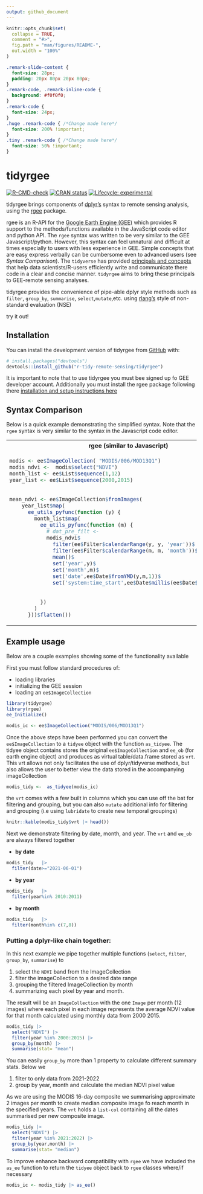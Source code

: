 ```yaml
---
output: github_document
---
```


<!-- README.md is generated from README.Rmd. Please edit that file -->

```r
knitr::opts_chunk$set(
  collapse = TRUE,
  comment = "#>",
  fig.path = "man/figures/README-",
  out.width = "100%"
)
```

```css
.remark-slide-content {
  font-size: 28px;
  padding: 20px 80px 20px 80px;
}
.remark-code, .remark-inline-code {
  background: #f0f0f0;
}
.remark-code {
  font-size: 24px;
}
.huge .remark-code { /*Change made here*/
  font-size: 200% !important;
}
.tiny .remark-code { /*Change made here*/
  font-size: 50% !important;
}
```
# tidyrgee

<!-- badges: start -->
[![R-CMD-check](https://github.com/r-tidy-remote-sensing/tidyrgee/workflows/R-CMD-check/badge.svg)](https://github.com/r-tidy-remote-sensing/tidyrgee/actions)
[![CRAN status](https://www.r-pkg.org/badges/version/tidyrgee)](https://CRAN.R-project.org/package=tidyrgee)
[![Lifecycle: experimental](https://img.shields.io/badge/lifecycle-experimental-orange.svg)](https://lifecycle.r-lib.org/articles/stages.html#experimental)
<!-- badges: end -->


tidyrgee brings components of [dplyr's](https://github.com/tidyverse/dplyr/) syntax to remote sensing analysis, using the [rgee](https://github.com/r-spatial/rgee) package. 

rgee is an R-API for the [Google Earth Engine (GEE)](https://earthengine.google.com/) which provides R support to the methods/functions available in the JavaScript code editor and python API. The `rgee` syntax was written to be very similar to the GEE Javascript/python. However, this syntax can feel unnatural and difficult at times especially to users with less experience in GEE. Simple concepts that are easy express verbally can be cumbersome even to advanced users (see *Syntax Comparison*). The `tidyverse` has provided [principals and concepts](https://tidyr.tidyverse.org/articles/tidy-data.html) that help data scientists/R-users efficiently write and communicate there code in a clear and concise manner. `tidyrgee` aims to bring these principals to GEE-remote sensing analyses.

tidyrgee provides the convenience of pipe-able dplyr style methods such as `filter`, `group_by`, `summarise`, `select`,`mutate`,etc. using [rlang's](https://github.com/r-lib/rlang) style of non-standard evaluation (NSE)

try it out!

## Installation

You can install the development version of tidyrgee from [GitHub](https://github.com/) with:

``` r
# install.packages("devtools")
devtools::install_github("r-tidy-remote-sensing/tidyrgee")
```
It is important to note that to use tidyrgee you must bee signed up fo GEE developer account. Additionally you must install the rgee package following there [installation and setup instructions here](https://github.com/r-spatial/rgee)

## Syntax Comparison
Below is a quick example demonstrating the simplified syntax. Note that the `rgee` syntax is very similar to the syntax in the Javascript code editor.

<table class='table' width="100%">
<tr> 
<th>rgee (similar to Javascript)</th>
<th>tidyrgee</th> <tr>
<tr>
<td>
```r

modis <- ee$ImageCollection( "MODIS/006/MOD13Q1")
modis_ndvi <-  modis$select("NDVI")
month_list <- ee$List$sequence(1,12)
year_list <- ee$List$sequence(2000,2015)
  
  
mean_ndvi <- ee$ImageCollection$fromImages(
    year_list$map(
      ee_utils_pyfunc(function (y) {
        month_list$map(
          ee_utils_pyfunc(function (m) {
            # dat_pre_filt <- 
            modis_ndvi$
              filter(ee$Filter$calendarRange(y, y, 'year'))$
              filter(ee$Filter$calendarRange(m, m, 'month'))$
              mean()$
              set('year',y)$
              set('month',m)$
              set('date',ee$Date$fromYMD(y,m,1))$
              set('system:time_start',ee$Date$millis(ee$Date$fromYMD(y,m,1)))
              
            
          })
        )
      }))$flatten())
```
</td>
<td>
```r
modis <- ee$ImageCollection( "MODIS/006/MOD13Q1")
modis_tidy <-  as_tidyee(modis) 

mean_ndvi <-  modis_tidy |> 
  select("NDVI") |> 
  filter(year %in% 2000:2015) |> 
  group_by(year, month) |> 
  summarise(stat= "mean")
```
</td>
<tr>
</table>

## Example usage
Below are a couple examples showing some of the functionality available 


First you must follow standard procedures of:

- loading libraries
- initializing the GEE session
- loading an `ee$ImageCollection`

```r
library(tidyrgee)
library(rgee)
ee_Initialize()

modis_ic <- ee$ImageCollection("MODIS/006/MOD13Q1")
```

Once the above steps have been performed you can convert the `ee$ImageCollection` to a `tidyee` object with the function `as_tidyee`.  The tidyee object contains stores the original `ee$ImageCollection` and `ee_ob` (for earth engine object) and produces as virtual table/data.frame stored as `vrt`. This vrt allows not only facilitates the use of dplyr/tidyverse methods, but also allows the user to better view the data stored in the accompanying imageCollection

```r
modis_tidy <-  as_tidyee(modis_ic)
```

the `vrt` comes with a few built in columns which you can use off the bat for filtering and grouping, but you can also `mutate` additional info for filtering and grouping (i.e using  `lubridate` to create new temporal groupings)

```r
knitr::kable(modis_tidy$vrt |> head())
```

Next we demonstrate filtering by date, month, and year. The `vrt` and `ee_ob` are always filtered together

- **by date**
```r
modis_tidy   |> 
  filter(date>="2021-06-01")
```

- **by year**
```r
modis_tidy   |> 
  filter(year%in% 2010:2011)
```
- **by month**
```r
modis_tidy   |> 
  filter(month%in% c(7,8))
```

### Putting a dplyr-like chain together:

In this next example we pipe together multiple functions (`select`, `filter`, `group_by`, `summarise`) to

1. select the `NDVI` band from the ImageCollection
2. filter the imageCollection to a desired date range
2. grouping the filtered ImageCollection  by month
3. summarizing each pixel by year and month.

The result will be an `ImageCollection` with the one `Image` per month (12 images) where each pixel in each image represents the average NDVI value for that month calculated using monthly data from 2000 2015. 

```r

modis_tidy |> 
  select("NDVI") |> 
  filter(year %in% 2000:2015) |> 
  group_by(month) |> 
  summarise(stat= "mean")
```

You can easily `group_by` more than 1 property to calculate different summary stats. Below we

1. filter to only data from 2021-2022
2. group by year, month and calculate the median NDVI pixel value

As we are using the MODIS 16-day composite we summarising approximate 2 images per month to create median composite image fo reach month in the specified years. The `vrt` holds  a `list-col` containing all the dates summarised per new composite image.

```r
modis_tidy |> 
  select("NDVI") |> 
  filter(year %in% 2021:2022) |> 
  group_by(year,month) |> 
  summarise(stat= "median")


```

To improve enhance backward compatibility with `rgee` we have included the `as_ee` function to return the `tidyee` object back to `rgee` classes where/if necessary

```r
modis_ic <- modis_tidy |> as_ee()
```
